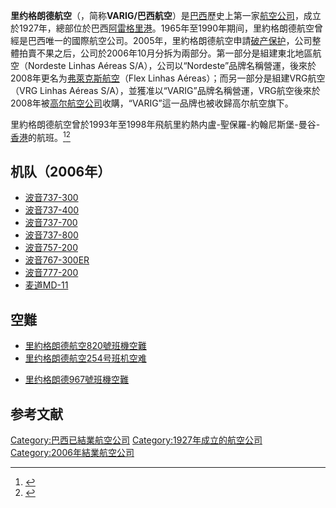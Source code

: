 {{更新|time=2015-08-11T08:38:29+00:00}}
{{NoteTA
|1=zh-tw:巴西航空（里約格朗德航空）;;
}}
{{Infobox Airline
| airline          = 里約格朗德航空
|nativename = Viação Aérea Rio-Grandense S.A.（VARIG）
| image            = Varig logo.svg
| image_size       = 240
| alt              = 
| IATA             = RG
| ICAO             = VRG
| callsign         = VARIG
| founded          = 1927年5月7日
| commenced        = 
| ceased           = 2006年
| aoc              = 
| bases            = 
| hubs             = 阿雷格里港國際機場
| secondary_hubs   = 
| focus_cities     = 
| frequent_flyer   = Smiles （至2006年7月20日）
| lounge           = 
| alliance         = 
| subsidiaries     = 
| fleet_size       = 
| destinations     = 
| company_slogan   = Estrela brasileira no céu azul, iluminando de Norte a Sul (1967)<ref>{{cite news | title=Viés estatal-sindicalista afunda Varig | first1=Elvira | last1=Lobato | first2=Janaina | last2=Lage | url=http://www1.folha.uol.com.br/folha/dinheiro/ult91u107081.shtml | newspaper=[[Folha_de_S._Paulo|Folha de S. Paulo]]| publisher=[[Folha_Online|Folha Online]] | date=23 April 2006 | accessdate=27 February 2011 | language=| trans_title=Problems between Government and Work Unions sinks Varig}}</ref>
| parent           = 
| headquarters     = 巴西[[阿雷格里港|阿雷格里港]]
| key_people       = 
| revenue          = 
| operating_income = 
| net_income       = 
| assets           = 
| equity           = 
| website          = 
}}
'''里约格朗德航空'''（{{lang-pt|Viação Aérea Rio-Grandense S/A}}，简称'''VARIG/巴西航空'''）是[[巴西|巴西]]歷史上第一家[[航空公司|航空公司]]，成立於1927年，總部位於巴西[[阿雷格里港|阿雷格里港]]。1965年至1990年期间，里約格朗德航空曾經是巴西唯一的國際航空公司。2005年，里約格朗德航空申請[[破产保护|破产保护]]，公司整體拍賣不果之后，公司於2006年10月分拆为兩部分。第一部分是組建東北地區航空（Nordeste Linhas Aéreas S/A），公司以“Nordeste”品牌名稱營運，後來於2008年更名为[[弗萊克斯航空|弗萊克斯航空]]（Flex Linhas Aéreas）；而另一部分是組建VRG航空（VRG Linhas Aéreas S/A），並獲准以“VARIG”品牌名稱營運，VRG航空後來於2008年被[[高尔航空|高尔航空公司]]收購，“VARIG”這一品牌也被收歸高尔航空旗下。

里約格朗德航空曾於1993年至1998年飛航里約熱内盧-聖保羅-約翰尼斯堡-曼谷-[[啟德機場|香港]]的航班。<ref>{{cite news|url=http://www.scmp.com/article/173070/varig-takes-china|title=Varig takes off for China|publisher=[[南華早報|南華早報]]|date=1996-09-07|accessdate=2015-11-22}}</ref><ref>{{cite web|url=http://airlineroute.net/2008/11/13/rg-w95intl/|title=1995/96: VARIG Route Network|publisher=Airline Route|date=2008-11-13|accessdate=2015-11-22}}</ref>

==机队（2006年）==
*[[波音737|波音737-300]]
*[[波音737|波音737-400]]
*[[波音737|波音737-700]]
*[[波音737|波音737-800]]
*[[波音757|波音757-200]]
*[[波音767|波音767-300ER]]
*[[波音777|波音777-200]]
*[[麦道MD-11|麦道MD-11]]

==空難==
*[[里約格朗德航空820號班機空難|里約格朗德航空820號班機空難]]
*[[里約格朗德航空254號班機空難|里约格朗德航空254号班机空难]]

* [[巴西航空967號班機空難|里约格朗德967號班機空難]]

==参考文献==
<div class="references-small">
<references></references>
</div>


[[Category:巴西已結業航空公司|Category:巴西已結業航空公司]]
[[Category:1927年成立的航空公司|Category:1927年成立的航空公司]]
[[Category:2006年結業航空公司|Category:2006年結業航空公司]]